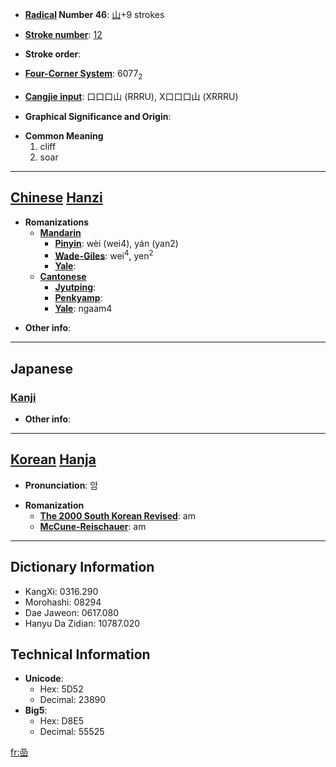 * '''[[Wiktionary:Chinese radical index| Radical]] Number 46''': [[Wiktionary:Chinese radical index 山|山]]+9 strokes

* '''[[Wiktionary:Chinese total strokes index|Stroke number]]''': [[Wiktionary:Chinese total strokes index 12|12]]

* '''Stroke order''': 

* '''[[Wiktionary:Chinese four corner index|Four-Corner System]]''': 6077<sub>2</sub>

* '''[[Wiktionary:Chinese Cangjie index|Cangjie input]]''': 口口口山 (RRRU), X口口口山 (XRRRU)

* '''Graphical Significance and Origin''': 

* '''Common Meaning'''
*#cliff
*# soar


----

== [[Chinese]] [[Hanzi]] ==

* '''Romanizations'''
** '''[[Mandarin]]'''
*** '''[[Pinyin]]''': wèi (wei4), yán (yan2)
*** '''[[Wade-Giles]]''': wei<sup>4</sup>, yen<sup>2</sup>
*** '''[[Yale]]''': 
** '''[[Cantonese]]'''
*** '''[[Jyutping]]''':
*** '''[[Penkyamp]]''': 
*** '''[[Yale]]''': ngaam4

* '''Other info''': 

----

==Japanese==
===[[Kanji]]===
{{kanji|on readings=[[がん]] (gan)
|kun readings=[[いわ]] (iwa), [[そびえる]] (sobieru)
}}

* '''Other info''':  

----

== [[Korean]] [[Hanja]] ==

* '''Pronunciation''': 암

* '''Romanization'''
** '''[[The 2000 South Korean Revised Romanization|The 2000 South Korean Revised]]''': am
** '''[[McCune-Reischauer]]''': am

----

== Dictionary Information ==

* KangXi: 0316.290
* Morohashi: 08294
* Dae Jaweon: 0617.080
* Hanyu Da Zidian: 10787.020

== Technical Information ==

* '''Unicode''':
** Hex: 5D52
** Decimal: 23890
* '''Big5''':
** Hex: D8E5
** Decimal: 55525

[[fr:嵒]]